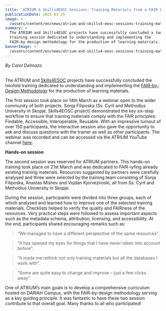 ```yaml
---
title: 'ATRIUM & Skills4EOSC Sessions: Training Materials from a FAIR Perspective'
publicationDate: 2025-03-25
image: >-
  /assets/content/en/news/atrium-and-skills4-eosc-sessions-training-materials-from-a-a-fair-perspective/image.jpeg
summary: >
  The ATRIUM and Skills4ESOC projects have successfully concluded a twofold
  training session dedicated to understanding and implementing the
  FAIR-by-design methodology for the production of learning materials.
bannerImage: >-
  /assets/content/en/news/atrium-and-skills4-eosc-sessions-training-materials-from-a-a-fair-perspective/bannerImage.jpg
---
```

*By Carol Delmazo*

\
The ATRIUM and [Skills4ESOC](https://www.skills4eosc.eu/) projects have successfully concluded the twofold training dedicated to understanding and implementing the [FAIR-by-Design Methodology](https://www.skills4eosc.eu/resources/fair-by-design-methodology) for the production of learning materials.

<Figure src="/assets/content/en/news/atrium-and-skills4-eosc-sessions-training-materials-from-a-a-fair-perspective/skills4-eosc.jpeg" alignment="stretch">

</Figure>

The first session took place on 14th March as a webinar open to the wider community of both projects. Sonja Filiposka (Ss. Cyril and Methodius University in Skopje, Skills4EOSC project) demonstrated the key six-step workflow to ensure that training materials comply with the FAIR principles: Findable, Accessible, Interoperable, Reusable. With an impressive turnout of over 150 participants, the interactive session also gave the opportunity to ask and discuss questions with the trainer as well as other participants. The webinar was recorded and can be accessed via the ATRIUM YouTube channel [here](https://www.youtube.com/watch?v=Gagjo_6lJFI\&t=7825s).

<Figure src="/assets/content/en/news/atrium-and-skills4-eosc-sessions-training-materials-from-a-a-fair-perspective/fairbydesign.jpeg" alignment="stretch">

</Figure>

**Hands-on session**

The second session was reserved for ATRIUM partners. This hands-on training took place on 21st March and was dedicated to FAIR-iyfing already existing training materials. Resources suggested by partners were carefully analysed and three were selected by the training team consisting of Sonja Filiposka, Anastas Mishev and Vojdan Kjorveziroski, all from Ss. Cyril and Methodius University in Skopje. 

<Figure src="/assets/content/en/news/atrium-and-skills4-eosc-sessions-training-materials-from-a-a-fair-perspective/screenshot-2025-03-25-at-16.49.54.png" alignment="stretch">

</Figure>

During the session, participants were divided into three groups, each of which analysed and learned how to improve one of the selected training materials. Checklists helped to verify the quality and FAIRness of the resources. Very practical steps were followed to assess important aspects such as the metadata schema, attribution, licensing, and accessibility. At the end, participants shared encouraging remarks such as:

> “We managed to have a different perspective of the same resources”.

> “It has opened my eyes for things that I have never taken into account before”.

> “It made me rethink not only training materials but all the databases I work with”.

> “Some are quite easy to change and improve – just a few clicks away”.

One of ATRIUM’s main goals is to develop a comprehensive curriculum hosted on DARIAH Campus, with the FAIR-by-design methodology serving as a key guiding principle. It was fantastic to have these two session contribute to that overall goal. Many thanks to all who participated!&#x20;
